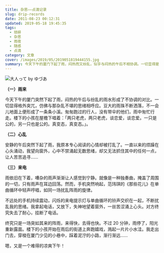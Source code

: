 ```yaml
---
title: 杂思——点滴记录
slug: drip-records
date: 2011-08-23 00:12:31
updated: 2019-05-18 19:45:35
tags:
  - 琐碎
  - 杂思
  - 雨夜
  - 随感
  - 点滴
category: 文章
cover: /images/2019/05/2019051819444155.jpg
summary: 今天下午的厦门下起了雨，闷热而又纷乱，似乎与闷热的午后不相协调。一切显得是那么的突兀，就像那杂乱不堪的思绪纷纷扰扰洒落。
---
```


![大人って by ゆづあ](/images/2019/05/2019051819432258.jpg)

<NeteasePlayer id={1426112587} />

**（一）雨来**

今天下午的厦门突然下起了雨，闷热的午后与纷乱的雨水形成了不协调的对比。一切显得格外突兀，仿佛与那杂乱不堪的思绪相呼应。豆大的雨珠不断洒落，不一会儿地面上便形成了一条条小溪。匆匆跑过的行人，没有带伞的他们，雨中匆忙行走。楼下的小孩在屋檐下唱着：「两只老虎，两只老虎，谈恋爱，谈恋爱。一只是公的，另一只也是公的。真变态，真变态。」。

**（二）心乱**

安静的午后突然下起了雨，我原本专心阅读的心情却被打乱了。一直以来的烦躁在心头涌动，我望向窗外，心中不禁涌起无数思绪，却又无法抓住其中的任何一点，让人苦苦追寻……

**（三）来电**

雨依旧在下着，嘈杂的雨声渐渐让人感觉到宁静。就像是一种独奏曲，掩盖了周围的一切，只有雨声在耳边回荡。然而，手机突然响起，范玮琪的《那些花儿》在单曲循环中轻声哼唱，如同一场扰乱阵雨的旋律。

不远处的手机持续震动，闪烁的来电提示灯与单曲循环的铃声交织在一起，不断扰乱我的思绪。我拿起电话，又放下，失神地望着窗外，一丝苦涩涌上心头。对方终究失去了耐心，挂断了电话。

终究只是一场突如其来的阵雨，来得快，去得也快。不过 20 分钟，雨停了，阳光重新露面。楼下的小孩开始在雨后的街道上奔跑嬉戏，溅起一片片小水洼。我走出门去，穿梭在厦门少见的小巷中，踩着泥泞的小路，渐行渐远……

嗯，又是一个难得的凉爽下午！
